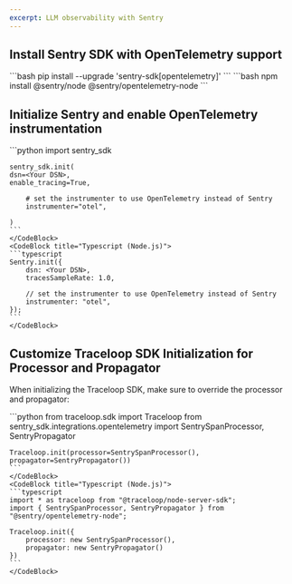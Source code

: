 ```yaml
---
excerpt: LLM observability with Sentry
---
```


## Install Sentry SDK with OpenTelemetry support

<CodeBlocks>
    <CodeBlock title="Python">
    ```bash
    pip install --upgrade 'sentry-sdk[opentelemetry]'
    ```
    </CodeBlock>
    <CodeBlock title="Typescript (Node.js)">
    ```bash
    npm install @sentry/node @sentry/opentelemetry-node
    ```
    </CodeBlock>
</CodeBlocks>

## Initialize Sentry and enable OpenTelemetry instrumentation

<CodeBlocks>
    <CodeBlock title="Python">
    ```python
    import sentry_sdk

    sentry_sdk.init(
    dsn=<Your DSN>,
    enable_tracing=True,

        # set the instrumenter to use OpenTelemetry instead of Sentry
        instrumenter="otel",

    )
    ```
    </CodeBlock>
    <CodeBlock title="Typescript (Node.js)">
    ```typescript
    Sentry.init({
        dsn: <Your DSN>,
        tracesSampleRate: 1.0,

        // set the instrumenter to use OpenTelemetry instead of Sentry
        instrumenter: "otel",
    });
    ```
    </CodeBlock>
</CodeBlocks>

## Customize Traceloop SDK Initialization for Processor and Propagator

When initializing the Traceloop SDK, make sure to override the processor and propagator:

<CodeBlocks>
    <CodeBlock title="Python">
    ```python
    from traceloop.sdk import Traceloop
    from sentry_sdk.integrations.opentelemetry import SentrySpanProcessor, SentryPropagator

    Traceloop.init(processor=SentrySpanProcessor(), propagator=SentryPropagator())
    ```
    </CodeBlock>
    <CodeBlock title="Typescript (Node.js)">
    ```typescript
    import * as traceloop from "@traceloop/node-server-sdk";
    import { SentrySpanProcessor, SentryPropagator } from "@sentry/opentelemetry-node";

    Traceloop.init({
        processor: new SentrySpanProcessor(),
        propagator: new SentryPropagator()
    })
    ```
    </CodeBlock>
</CodeBlocks>